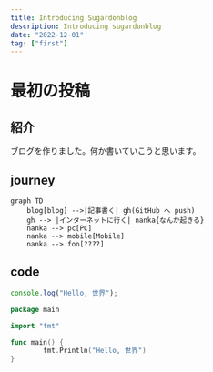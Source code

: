 ```yaml
---
title: Introducing Sugardonblog
description: Introducing sugardonblog
date: "2022-12-01"
tag: ["first"]
---
```


# 最初の投稿

## 紹介

ブログを作りました。何か書いていこうと思います。

## journey

```mermaid
graph TD
    blog[blog] -->|記事書く| gh(GitHub へ push)
    gh --> |インターネットに行く| nanka{なんか起きる}
    nanka --> pc[PC]
    nanka --> mobile[Mobile]
    nanka --> foo[????]
```

## code

```ts
console.log("Hello, 世界");
```

```go
package main

import "fmt"

func main() {
        fmt.Println("Hello, 世界")
}
```
